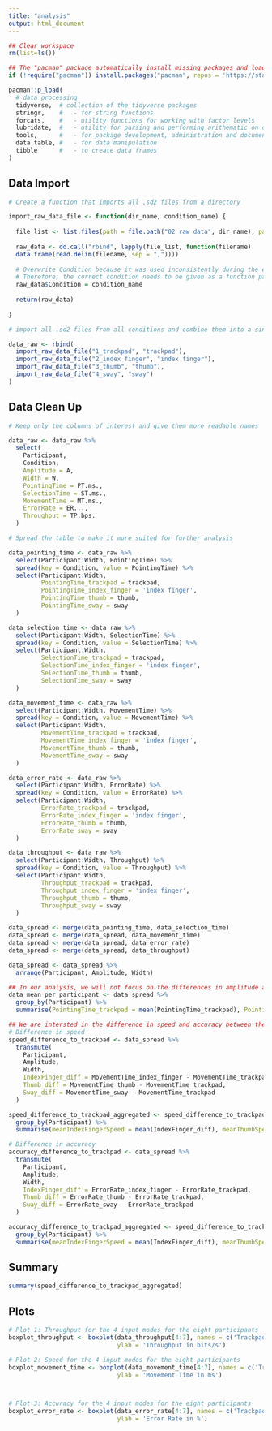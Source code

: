 ```yaml
---
title: "analysis"
output: html_document
---
```


```r

## Clear workspace
rm(list=ls())

## The "pacman" package automatically install missing packages and load them
if (!require("pacman")) install.packages("pacman", repos = 'https://stat.ethz.ch/CRAN/'); 

pacman::p_load(
  # data processing
  tidyverse,  # collection of the tidyverse packages
  stringr,    #   - for string functions
  forcats,    #   - utility functions for working with factor levels
  lubridate,  #   - utility for parsing and performing arithematic on dates 
  tools,      #   - for package development, administration and documentation
  data.table, #   - for data manipulation 
  tibble      #   - to create data frames
)
```

## Data Import

```r

# Create a function that imports all .sd2 files from a directory

import_raw_data_file <- function(dir_name, condition_name) {
  
  file_list <- list.files(path = file.path("02 raw data", dir_name), pattern = "*.sd2", recursive = TRUE, full.names = TRUE)
  
  raw_data <- do.call("rbind", lapply(file_list, function(filename)
  data.frame(read.delim(filename, sep = ","))))
  
  # Overwrite Condition because it was used inconsistently during the experiments
  # Therefore, the correct condition needs to be given as a function parameter
  raw_data$Condition = condition_name
  
  return(raw_data)
  
}

# import all .sd2 files from all conditions and combine them into a single table

data_raw <- rbind(
  import_raw_data_file("1_trackpad", "trackpad"),
  import_raw_data_file("2_index finger", "index finger"),
  import_raw_data_file("3_thumb", "thumb"),
  import_raw_data_file("4_sway", "sway")
)

```

## Data Clean Up

```r

# Keep only the columns of interest and give them more readable names

data_raw <- data_raw %>% 
  select(
    Participant,
    Condition,
    Amplitude = A,
    Width = W,
    PointingTime = PT.ms.,
    SelectionTime = ST.ms.,
    MovementTime = MT.ms.,
    ErrorRate = ER...,
    Throughput = TP.bps.
  )

# Spread the table to make it more suited for further analysis

data_pointing_time <- data_raw %>%
  select(Participant:Width, PointingTime) %>% 
  spread(key = Condition, value = PointingTime) %>% 
  select(Participant:Width,
         PointingTime_trackpad = trackpad,
         PointingTime_index_finger = 'index finger',
         PointingTime_thumb = thumb,
         PointingTime_sway = sway
  )

data_selection_time <- data_raw %>%
  select(Participant:Width, SelectionTime) %>% 
  spread(key = Condition, value = SelectionTime) %>% 
  select(Participant:Width,
         SelectionTime_trackpad = trackpad,
         SelectionTime_index_finger = 'index finger',
         SelectionTime_thumb = thumb,
         SelectionTime_sway = sway
  )

data_movement_time <- data_raw %>%
  select(Participant:Width, MovementTime) %>% 
  spread(key = Condition, value = MovementTime) %>% 
  select(Participant:Width,
         MovementTime_trackpad = trackpad,
         MovementTime_index_finger = 'index finger',
         MovementTime_thumb = thumb,
         MovementTime_sway = sway
  )

data_error_rate <- data_raw %>%
  select(Participant:Width, ErrorRate) %>% 
  spread(key = Condition, value = ErrorRate) %>% 
  select(Participant:Width,
         ErrorRate_trackpad = trackpad,
         ErrorRate_index_finger = 'index finger',
         ErrorRate_thumb = thumb,
         ErrorRate_sway = sway
  )

data_throughput <- data_raw %>%
  select(Participant:Width, Throughput) %>% 
  spread(key = Condition, value = Throughput) %>% 
  select(Participant:Width,
         Throughput_trackpad = trackpad,
         Throughput_index_finger = 'index finger',
         Throughput_thumb = thumb,
         Throughput_sway = sway
  )

data_spread <- merge(data_pointing_time, data_selection_time)
data_spread <- merge(data_spread, data_movement_time)
data_spread <- merge(data_spread, data_error_rate)
data_spread <- merge(data_spread, data_throughput)

data_spread <- data_spread %>% 
  arrange(Participant, Amplitude, Width)

## In our analysis, we will not focus on the differences in amplitude and width. For this reason, we use the average for each participant for each mode.
data_mean_per_participant <- data_spread %>%
  group_by(Participant) %>% 
  summarise(PointingTime_trackpad = mean(PointingTime_trackpad), PointingTime_index_finger = mean(PointingTime_index_finger), PointingTime_thumb = mean(PointingTime_thumb), PointingTime_sway = mean(PointingTime_sway), SelectionTime_trackpad = mean(SelectionTime_trackpad), SelectionTime_index_finger = mean(SelectionTime_index_finger), SelectionTime_thumb = mean(SelectionTime_thumb), SelectionTime_sway = mean(SelectionTime_sway), MovementTime_trackpad = mean(MovementTime_trackpad), MovementTime_index_finger = mean(MovementTime_index_finger), MovementTime_thumb = mean(MovementTime_thumb), MovementTime_sway = mean(MovementTime_sway), ErrorRate_trackpad = mean(ErrorRate_trackpad), ErrorRate_index_finger = mean(ErrorRate_index_finger), ErrorRate_thumb = mean(ErrorRate_thumb), ErrorRate_sway = mean(ErrorRate_sway), Throughput_trackpad = mean(Throughput_trackpad), Throughput_index_finger = mean(Throughput_index_finger), Throughput_thumb = mean(Throughput_thumb), Throughput_sway = mean(Throughput_sway))

## We are intersted in the difference in speed and accuracy between the trackpad (baseline input mode) and the three mobile modes: with index finger, thumb and in sway mode.
# Difference in speed
speed_difference_to_trackpad <- data_spread %>% 
  transmute(
    Participant,
    Amplitude,
    Width,
    IndexFinger_diff = MovementTime_index_finger - MovementTime_trackpad,
    Thumb_diff = MovementTime_thumb - MovementTime_trackpad,
    Sway_diff = MovementTime_sway - MovementTime_trackpad
  )

speed_difference_to_trackpad_aggregated <- speed_difference_to_trackpad %>% 
  group_by(Participant) %>% 
  summarise(meanIndexFingerSpeed = mean(IndexFinger_diff), meanThumbSpeed = mean(Thumb_diff), meanSwaySpeed = mean(Sway_diff))

# Difference in accuracy
accuracy_difference_to_trackpad <- data_spread %>% 
  transmute(
    Participant,
    Amplitude,
    Width,
    IndexFinger_diff = ErrorRate_index_finger - ErrorRate_trackpad,
    Thumb_diff = ErrorRate_thumb - ErrorRate_trackpad,
    Sway_diff = ErrorRate_sway - ErrorRate_trackpad
  )

accuracy_difference_to_trackpad_aggregated <- speed_difference_to_trackpad %>% 
  group_by(Participant) %>% 
  summarise(meanIndexFingerSpeed = mean(IndexFinger_diff), meanThumbSpeed = mean(Thumb_diff), meanSwaySpeed = mean(Sway_diff))

```
## Summary 
```r
summary(speed_difference_to_trackpad_aggregated)
```

## Plots

```r
# Plot 1: Throughput for the 4 input modes for the eight participants
boxplot_throughput <- boxplot(data_throughput[4:7], names = c('Trackpad', 'Index Finger', 'Thumb', 'Sway Mode'), xlab = 'Input Mode',
                              ylab = 'Throughput in bits/s')

```

```r
# Plot 2: Speed for the 4 input modes for the eight participants
boxplot_movement_time <- boxplot(data_movement_time[4:7], names = c('Trackpad', 'Index Finger', 'Thumb', 'Sway Mode'), xlab = 'Input Mode',
                              ylab = 'Movement Time in ms')




```

```r
# Plot 3: Accuracy for the 4 input modes for the eight participants
boxplot_error_rate <- boxplot(data_error_rate[4:7], names = c('Trackpad', 'Index Finger', 'Thumb', 'Sway Mode'), xlab = 'Input Mode',
                              ylab = 'Error Rate in %')

```

